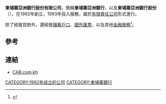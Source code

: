 '''柬埔寨亞洲銀行股份有限公司'''，簡稱'''柬埔寨亞洲銀行'''，以及'''柬埔寨亞洲銀行股份'''（'''{{lang-en|Cambodia Asia Bank Limited}}'''），在1992年創立，1993年投入服務，屬於[[有限責任公司|有限責任公司]]形式進行。

除了經營貸款外，還經營[[儲蓄戶口|儲蓄戶口]]、[[汇票|國外匯票]]，以及其他[[金融服務|金融服務]]<ref>{{cite web |url=http://www.yellowpages-cambodia.com//banking/banking-and-finance/cambodia-asia-bank-103.html |title=存档副本 |accessdate=2009-01-07 |deadurl=yes |archiveurl=https://archive.is/20041010062210/http://www.yellowpages-cambodia.com//banking/banking-and-finance/cambodia-asia-bank-103.html |archivedate=2004-10-10 }}</ref>。

==參考==
{{REFLIST}}

==連結==
*[https://web.archive.org/web/20190901120646/http://cab.com.kh/ CAB.com.kh]

[[CATEGORY:1992年成立的公司|CATEGORY:1992年成立的公司]]
[[CATEGORY:柬埔寨銀行|CATEGORY:柬埔寨銀行]]